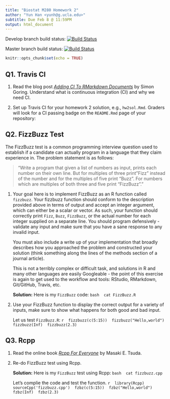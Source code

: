 ```yaml
---
title: "Biostat M280 Homework 2"
author: "Yun Han <yunh@g.ucla.edu>"
subtitle: Due Feb 8 @ 11:59PM
output: html_document
---
```


Develop branch build status: [![Build Status](https://travis-ci.com/EudoraHan/biostat-m280-2019-winter.svg?token=XiFHfxYNrzo9Cf97wLfb&branch=develop)](https://travis-ci.com/EudoraHan/biostat-m280-2019-winter)

Master branch build status: [![Build Status](https://travis-ci.com/EudoraHan/biostat-m280-2019-winter.svg?token=XiFHfxYNrzo9Cf97wLfb&branch=master)](https://travis-ci.com/EudoraHan/biostat-m280-2019-winter)


```r
knitr::opts_chunk$set(echo = TRUE)
```



## Q1. Travis CI

1. Read the blog post [_Adding CI To RMarkdown Documents_](http://www.goring.org/resources/Adding_CI_To_RMarkdown.html) by Simon Goring. Understand what is continuous integration (CI) and why we need CI.

2. Set up Travis CI for your homework 2 solution, e.g., `hw2sol.Rmd`. Graders will look for a CI passing badge on the `README.Rmd` page of your repository:



## Q2. FizzBuzz Test

The FizzBuzz test is a common programming interview question used to establish if a candidate can actually program in a language that they claim experience in. The problem statement is as follows:

> "Write a program that given a list of numbers as input, prints each number on their own line. But for multiples of three print "Fizz" instead of the number and for the multiples of five print “Buzz”. For numbers which are multiples of both three and five print “FizzBuzz”."

1. Your goal here is to implement FizzBuzz as an R function called `fizzbuzz`. Your fizzbuzz function should conform to the description provided above in terms of output and accept an integer argument, which can either be a scalar or vector. As such, your function should correctly print `Fizz`, `Buzz`, `FizzBuzz`, or the actual number for each integer supplied on a separate line. You should program defensively - validate any input and make sure that you have a sane response to any invalid input.

    You must also include a write up of your implementation that broadly describes how you approached the problem and constructed your solution (think something along the lines of the methods section of a journal article).

    This is not a terribly complex or difficult task, and solutions in R and many other languages are easily Googleable - the point of this exercise is again to get used to the workflow and tools: RStudio, RMarkdown, Git/GitHub, Travis, etc.
    
    **Solution:** Here is my `FizzBuzz` code:
    ```bash
    cat FizzBuzz.R
    ```
    
2. Use your FizzBuzz function to display the correct output for a variety of inputs, make sure to show what happens for both good and bad input. 

    Let us test `FizzBuzz.R`:
    ```r
    fizzbuzz(c(5:15))
    fizzbuzz("Hello,world")
    fizzbuzz(Inf)
    fizzbuzz(2.3)
    ```

## Q3. Rcpp

1. Read the online book [_Rcpp For Everyone_](https://teuder.github.io/rcpp4everyone_en/) by Masaki E. Tsuda.

2. Re-do FizzBuzz test using Rcpp. 

    **Solution:** Here is my `FizzBuzz` test using Rcpp:
    ```bash
    cat fizzbuzz.cpp
    ```

    Let's complie the code and test the function.
    ```r
    library(Rcpp)
    sourceCpp('fizzbuzz.cpp')
    fzbz(c(5:15))
    fzbz("Hello,world")
    fzbz(Inf)
    fzbz(2.3)
    ```